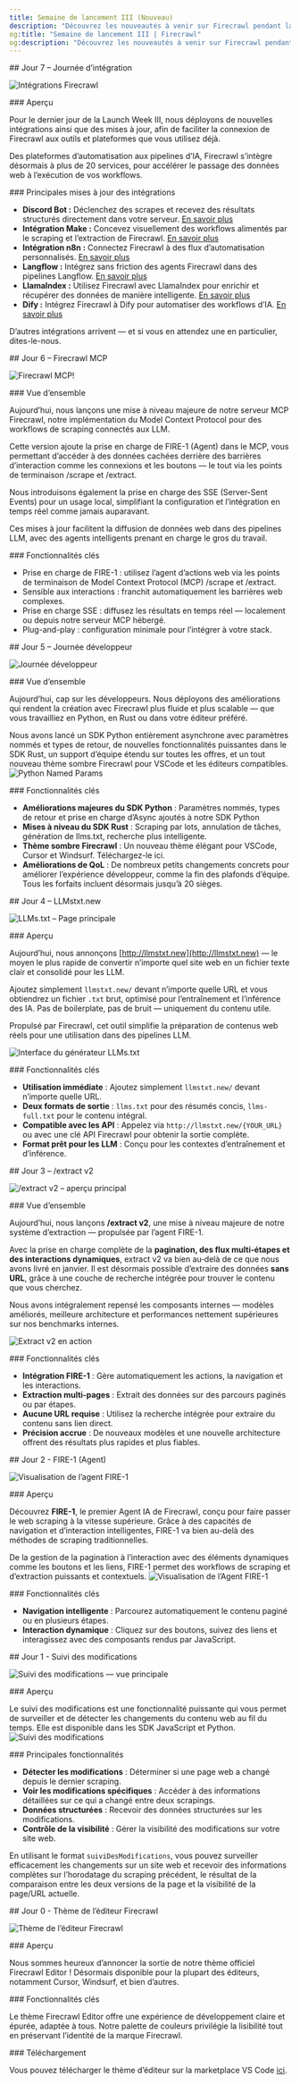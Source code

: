 ```yaml
---
title: Semaine de lancement III (Nouveau)
description: "Découvrez les nouveautés à venir sur Firecrawl pendant la Semaine de lancement III (14–20 avril)"
og:title: "Semaine de lancement III | Firecrawl"
og:description: "Découvrez les nouveautés à venir sur Firecrawl pendant la Semaine de lancement III (14–20 avril)"
---
```


<div id="day-7-integration-day">
  ## Jour 7 – Journée d’intégration
</div>

![Intégrations Firecrawl](/images/launch-week/lw3-d7-1.webp)

<div id="overview">
  ### Aperçu
</div>

Pour le dernier jour de la Launch Week III, nous déployons de nouvelles intégrations ainsi que des mises à jour, afin de faciliter la connexion de Firecrawl aux outils et plateformes que vous utilisez déjà.

Des plateformes d’automatisation aux pipelines d’IA, Firecrawl s’intègre désormais à plus de 20 services, pour accélérer le passage des données web à l’exécution de vos workflows.

<div id="key-integration-updates">
  ### Principales mises à jour des intégrations
</div>

- **Discord Bot :** Déclenchez des scrapes et recevez des résultats structurés directement dans votre serveur. [En savoir plus](https://github.com/mendableai/firecrawl-discord-bot)
- **Intégration Make :** Concevez visuellement des workflows alimentés par le scraping et l’extraction de Firecrawl. [En savoir plus](https://www.make.com/en/integrations/firecrawl)
- **Intégration n8n :** Connectez Firecrawl à des flux d’automatisation personnalisés. [En savoir plus](https://n8n.io/)
- **Langflow :** Intégrez sans friction des agents Firecrawl dans des pipelines Langflow. [En savoir plus](https://docs.langflow.org/)
- **LlamaIndex :** Utilisez Firecrawl avec LlamaIndex pour enrichir et récupérer des données de manière intelligente. [En savoir plus](https://www.llamaindex.ai/)
- **Dify :** Intégrez Firecrawl à Dify pour automatiser des workflows d’IA. [En savoir plus](https://dify.ai/)

D’autres intégrations arrivent — et si vous en attendez une en particulier, dites-le-nous.

<div id="day-6-firecrawl-mcp">
  ## Jour 6 – Firecrawl MCP
</div>

![Firecrawl MCP!](/images/launch-week/lw3-d6-1.webp)

<div id="overview">
  ### Vue d’ensemble
</div>

Aujourd’hui, nous lançons une mise à niveau majeure de notre serveur MCP Firecrawl, notre implémentation du Model Context Protocol pour des workflows de scraping connectés aux LLM.

Cette version ajoute la prise en charge de FIRE-1 (Agent) dans le MCP, vous permettant d’accéder à des données cachées derrière des barrières d’interaction comme les connexions et les boutons — le tout via les points de terminaison /scrape et /extract. 

Nous introduisons également la prise en charge des SSE (Server-Sent Events) pour un usage local, simplifiant la configuration et l’intégration en temps réel comme jamais auparavant.

Ces mises à jour facilitent la diffusion de données web dans des pipelines LLM, avec des agents intelligents prenant en charge le gros du travail.

<div id="key-features">
  ### Fonctionnalités clés
</div>

* Prise en charge de FIRE-1 : utilisez l’agent d’actions web via les points de terminaison de Model Context Protocol (MCP) /scrape et /extract.
* Sensible aux interactions : franchit automatiquement les barrières web complexes.
* Prise en charge SSE : diffusez les résultats en temps réel — localement ou depuis notre serveur MCP hébergé.
* Plug-and-play : configuration minimale pour l’intégrer à votre stack.

<div id="day-5-developer-day">
  ## Jour 5 – Journée développeur
</div>

![Journée développeur](/images/launch-week/lw3-d5-1.webp)

<div id="overview">
  ### Vue d’ensemble
</div>

Aujourd’hui, cap sur les développeurs. Nous déployons des améliorations qui rendent la création avec Firecrawl plus fluide et plus scalable — que vous travailliez en Python, en Rust ou dans votre éditeur préféré.

Nous avons lancé un SDK Python entièrement asynchrone avec paramètres nommés et types de retour, de nouvelles fonctionnalités puissantes dans le SDK Rust, un support d’équipe étendu sur toutes les offres, et un tout nouveau thème sombre Firecrawl pour VSCode et les éditeurs compatibles.
![Python Named Params](/images/launch-week/lw3-d5-3.webp)

<div id="key-features">
  ### Fonctionnalités clés
</div>

- **Améliorations majeures du SDK Python** : Paramètres nommés, types de retour et prise en charge d’Async ajoutés à notre SDK Python
- **Mises à niveau du SDK Rust** : Scraping par lots, annulation de tâches, génération de llms.txt, recherche plus intelligente.
- **Thème sombre Firecrawl** : Un nouveau thème élégant pour VSCode, Cursor et Windsurf. Téléchargez-le ici.
- **Améliorations de QoL** : De nombreux petits changements concrets pour améliorer l’expérience développeur, comme la fin des plafonds d’équipe. Tous les forfaits incluent désormais jusqu’à 20 sièges.

<div id="day-4-llmstxtnew">
  ## Jour 4 – LLMstxt.new
</div>

![LLMs.txt – Page principale](/images/launch-week/lw3-d4-1.webp)

<div id="overview">
  ### Aperçu
</div>

Aujourd’hui, nous annonçons [http://llmstxt.new](http://llmstxt.new) — le moyen le plus rapide de convertir n’importe quel site web en un fichier texte clair et consolidé pour les LLM.

Ajoutez simplement `llmstxt.new/` devant n’importe quelle URL et vous obtiendrez un fichier `.txt` brut, optimisé pour l’entraînement et l’inférence des IA. Pas de boilerplate, pas de bruit — uniquement du contenu utile.

Propulsé par Firecrawl, cet outil simplifie la préparation de contenus web réels pour une utilisation dans des pipelines LLM.

![Interface du générateur LLMs.txt](/images/launch-week/lw3-d4-2.webp)

<div id="key-features">
  ### Fonctionnalités clés
</div>

- **Utilisation immédiate** : Ajoutez simplement `llmstxt.new/` devant n’importe quelle URL.  
- **Deux formats de sortie** : `llms.txt` pour des résumés concis, `llms-full.txt` pour le contenu intégral.  
- **Compatible avec les API** : Appelez via `http://llmstxt.new/{YOUR_URL}` ou avec une clé API Firecrawl pour obtenir la sortie complète.  
- **Format prêt pour les LLM** : Conçu pour les contextes d’entraînement et d’inférence.  

<div id="day-3-extract-v2">
  ## Jour 3 – /extract v2
</div>

![/extract v2 – aperçu principal](/images/launch-week/lw3-d3-l.webp)

<div id="overview">
  ### Vue d’ensemble
</div>

Aujourd’hui, nous lançons **/extract v2**, une mise à niveau majeure de notre système d’extraction — propulsée par l’agent FIRE-1.

Avec la prise en charge complète de la **pagination, des flux multi‑étapes et des interactions dynamiques**, extract v2 va bien au‑delà de ce que nous avons livré en janvier. Il est désormais possible d’extraire des données **sans URL**, grâce à une couche de recherche intégrée pour trouver le contenu que vous cherchez.

Nous avons intégralement repensé les composants internes — modèles améliorés, meilleure architecture et performances nettement supérieures sur nos benchmarks internes.

![Extract v2 en action](/images/launch-week/lw3-d3-2.webp)

<div id="key-features">
  ### Fonctionnalités clés
</div>

- **Intégration FIRE-1** : Gère automatiquement les actions, la navigation et les interactions.  
- **Extraction multi‑pages** : Extrait des données sur des parcours paginés ou par étapes.  
- **Aucune URL requise** : Utilisez la recherche intégrée pour extraire du contenu sans lien direct.  
- **Précision accrue** : De nouveaux modèles et une nouvelle architecture offrent des résultats plus rapides et plus fiables.  

<div id="day-2-fire-1-agent">
  ## Jour 2 - FIRE-1 (Agent)
</div>

![Visualisation de l’agent FIRE-1](/images/launch-week/lw3d2-1.webp)

<div id="overview">
  ### Aperçu
</div>

Découvrez **FIRE-1**, le premier Agent IA de Firecrawl, conçu pour faire passer le web scraping à la vitesse supérieure. Grâce à des capacités de navigation et d’interaction intelligentes, FIRE-1 va bien au-delà des méthodes de scraping traditionnelles.

De la gestion de la pagination à l’interaction avec des éléments dynamiques comme les boutons et les liens, FIRE-1 permet des workflows de scraping et d’extraction puissants et contextuels.
![Visualisation de l’Agent FIRE-1](/images/launch-week/lw3-d2-4.webp)

<div id="key-features">
  ### Fonctionnalités clés
</div>

- **Navigation intelligente** : Parcourez automatiquement le contenu paginé ou en plusieurs étapes.
- **Interaction dynamique** : Cliquez sur des boutons, suivez des liens et interagissez avec des composants rendus par JavaScript.

<div id="day-1-change-tracking">
  ## Jour 1 - Suivi des modifications
</div>

![Suivi des modifications — vue principale](/images/launch-week/lw3d1.webp)

<div id="overview">
  ### Aperçu
</div>

Le suivi des modifications est une fonctionnalité puissante qui vous permet de surveiller et de détecter les changements du contenu web au fil du temps. Elle est disponible dans les SDK JavaScript et Python.
![Suivi des modifications](/images/launch-week/lw3d12.webp)

<div id="key-features">
  ### Principales fonctionnalités
</div>

- **Détecter les modifications** : Déterminer si une page web a changé depuis le dernier scraping.
- **Voir les modifications spécifiques** : Accéder à des informations détaillées sur ce qui a changé entre deux scrapings.
- **Données structurées** : Recevoir des données structurées sur les modifications.
- **Contrôle de la visibilité** : Gérer la visibilité des modifications sur votre site web.

En utilisant le format `suiviDesModifications`, vous pouvez surveiller efficacement les changements sur un site web et recevoir des informations complètes sur l’horodatage du scraping précédent, le résultat de la comparaison entre les deux versions de la page et la visibilité de la page/URL actuelle.

<div id="day-0-firecrawl-editor-theme">
  ## Jour 0 - Thème de l’éditeur Firecrawl
</div>

![Thème de l’éditeur Firecrawl](/images/launch-week/lw3d0.webp)

<div id="overview">
  ### Aperçu
</div>

Nous sommes heureux d’annoncer la sortie de notre thème officiel Firecrawl Editor ! Désormais disponible pour la plupart des éditeurs, notamment Cursor, Windsurf, et bien d’autres.

<div id="key-features">
  ### Fonctionnalités clés
</div>

Le thème Firecrawl Editor offre une expérience de développement claire et épurée, adaptée à tous. Notre palette de couleurs privilégie la lisibilité tout en préservant l’identité de la marque Firecrawl.

<div id="download">
  ### Téléchargement
</div>

Vous pouvez télécharger le thème d’éditeur sur la marketplace VS Code [ici](https://firecrawl.link/lw3-editor-theme).